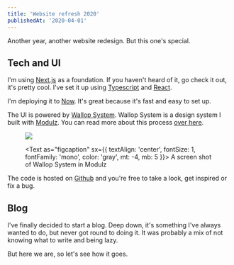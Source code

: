 ```yaml
---
title: 'Website refresh 2020'
publishedAt: '2020-04-01'
---
```



Another year, another website redesign. But this one's special.

## Tech and UI

I'm using [Next.js](https://nextjs.org/) as a foundation. If you haven't heard of it, go check it out, it's pretty cool. I've set it up using [Typescript](https://www.typescriptlang.org/) and [React](https://reactjs.org/).

I'm deploying it to [Now](https://zeit.co/). It's great because it's fast and easy to set up.

The UI is powered by [Wallop System](https://www.npmjs.com/package/@peduarte/wallop-system). Wallop System is a design system I built with [Modulz](https://modulz.app). You can read more about this process [over here](/blog/wallop-system-built-with-modulz).

<figure>

<img src={modulz} />

<Text as="figcaption" sx={{ textAlign: 'center', fontSize: 1, fontFamily: 'mono', color: 'gray', mt: -4, mb: 5 }}>
  A screen shot of Wallop System in Modulz
</Text>

</figure>

The code is hosted on [Github](https://github.com/peduarte/ped.ro) and you're free to take a look, get inspired or fix a bug.

## Blog

I've finally decided to start a blog. Deep down, it's something I've always wanted to do, but never got round to doing it. It was probably a mix of not knowing what to write and being lazy.

But here we are, so let's see how it goes.
